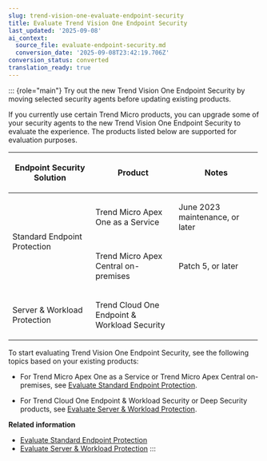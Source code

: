 ```yaml
---
slug: trend-vision-one-evaluate-endpoint-security
title: Evaluate Trend Vision One Endpoint Security
last_updated: '2025-09-08'
ai_context:
  source_file: evaluate-endpoint-security.md
  conversion_date: '2025-09-08T23:42:19.706Z'
conversion_status: converted
translation_ready: true
---
```


::: {role="main"}
Try out the new Trend Vision One Endpoint Security by moving selected security agents before updating existing products.

If you currently use certain Trend Micro products, you can upgrade some of your security agents to the new Trend Vision One Endpoint Security to evaluate the experience. The products listed below are supported for evaluation purposes.

<table style="width:99%;">
<colgroup>
<col style="width: 33%" />
<col style="width: 33%" />
<col style="width: 33%" />
</colgroup>
<thead>
<tr>
<th><p>Endpoint Security Solution</p></th>
<th><p>Product</p></th>
<th><p>Notes</p></th>
</tr>
</thead>
<tbody>
<tr>
<td rowspan="2"><p>Standard Endpoint Protection</p></td>
<td><p>Trend Micro Apex One as a Service</p></td>
<td><p>June 2023 maintenance, or later</p></td>
</tr>
<tr>
<td><p>Trend Micro Apex Central on-premises</p></td>
<td><p>Patch 5, or later</p></td>
</tr>
<tr>
<td>Server &amp; Workload Protection</td>
<td><p>Trend Cloud One Endpoint &amp; Workload Security</p></td>
<td> </td>
</tr>
</tbody>
</table>

To start evaluating Trend Vision One Endpoint Security, see the following topics based on your existing products:

- For Trend Micro Apex One as a Service or Trend Micro Apex Central on-premises, see [Evaluate Standard Endpoint Protection](evaluate-sep.mdx).

- For Trend Cloud One Endpoint & Workload Security or Deep Security products, see [Evaluate Server & Workload Protection](evaluate-swp.mdx).

**Related information**

- [Evaluate Standard Endpoint Protection](evaluate-sep.md "Move selected Trend Micro Apex One agents to Standard Endpoint Protection to experience the new Trend Vision One Endpoint Security.")
- [Evaluate Server & Workload Protection](evaluate-swp.md "Move selected Trend Cloud One Endpoint & Workload Security agents to Server & Workload Protection to experience the new Trend Vision One Endpoint Security.")
:::
